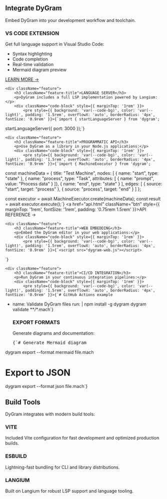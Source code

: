 
<PageLayout title="Integration">

## Integrate DyGram

Embed DyGram into your development workflow and toolchain.

<div className="feature-grid">
    <div className="feature">
        <h3 className="feature-title">VS CODE EXTENSION</h3>
        <p>Get full language support in Visual Studio Code:</p>
        <ul style={{ marginTop: '1rem', lineHeight: 1.8 }}>
            <li>Syntax highlighting</li>
            <li>Code completion</li>
            <li>Real-time validation</li>
            <li>Mermaid diagram preview</li>
        </ul>
        <a href="vscode-extension.html" className="btn" style={{ marginTop: '1rem', fontSize: '1rem', padding: '0.75rem 1.5rem' }}>LEARN MORE →</a>
    </div>

    <div className="feature">
        <h3 className="feature-title">LANGUAGE SERVER</h3>
        <p>DyGram includes a full LSP implementation powered by Langium:</p>
        <div className="code-block" style={{ marginTop: '1rem' }}>
            <pre style={{ background: 'var(--code-bg)', color: 'var(--light)', padding: '1.5rem', overflowX: 'auto', borderRadius: '4px', fontSize: '0.9rem' }}>{`import { startLanguageServer } from 'dygram';

startLanguageServer({
  port: 3000
});`}</pre>
        </div>
    </div>

    <div className="feature">
        <h3 className="feature-title">PROGRAMMATIC API</h3>
        <p>Use DyGram as a library in your Node.js applications:</p>
        <div className="code-block" style={{ marginTop: '1rem' }}>
            <pre style={{ background: 'var(--code-bg)', color: 'var(--light)', padding: '1.5rem', overflowX: 'auto', borderRadius: '4px', fontSize: '0.9rem' }}>{`import { MachineExecutor } from 'dygram';

const machineData = {
  title: "Test Machine",
  nodes: [
    { name: "start", type: "state" },
    { name: "process", type: "Task", attributes: [
      { name: "prompt", value: "Process data" }
    ]},
    { name: "end", type: "state" }
  ],
  edges: [
    { source: "start", target: "process" },
    { source: "process", target: "end" }
  ]
};

const executor = await MachineExecutor.create(machineData);
const result = await executor.execute();`}</pre>
        </div>
        <a href="api.html" className="btn" style={{ marginTop: '1rem', fontSize: '1rem', padding: '0.75rem 1.5rem' }}>API REFERENCE →</a>
    </div>

    <div className="feature">
        <h3 className="feature-title">WEB EMBEDDING</h3>
        <p>Embed the DyGram editor in your web applications:</p>
        <div className="code-block" style={{ marginTop: '1rem' }}>
            <pre style={{ background: 'var(--code-bg)', color: 'var(--light)', padding: '1.5rem', overflowX: 'auto', borderRadius: '4px', fontSize: '0.9rem' }}>{`<script src="dygram-web.js"></script>
<div id="editor"></div>
<script>
  DyGram.createEditor({
    container: '#editor',
    value: 'machine "Hello"'
  });
</script>`}</pre>
        </div>
    </div>

    <div className="feature">
        <h3 className="feature-title">CI/CD INTEGRATION</h3>
        <p>Run DyGram in your continuous integration pipelines:</p>
        <div className="code-block" style={{ marginTop: '1rem' }}>
            <pre style={{ background: 'var(--code-bg)', color: 'var(--light)', padding: '1.5rem', overflowX: 'auto', borderRadius: '4px', fontSize: '0.9rem' }}>{`# GitHub Actions example
- name: Validate DyGram files
  run: |
    npm install -g dygram
    dygram validate **/*.mach`}</pre>
        </div>
    </div>

    <div className="feature">
        <h3 className="feature-title">EXPORT FORMATS</h3>
        <p>Generate diagrams and documentation:</p>
        <div className="code-block" style={{ marginTop: '1rem' }}>
            <pre style={{ background: 'var(--code-bg)', color: 'var(--light)', padding: '1.5rem', overflowX: 'auto', borderRadius: '4px', fontSize: '0.9rem' }}>{`# Generate Mermaid diagram
dygram export --format mermaid file.mach

# Export to JSON
dygram export --format json file.mach`}</pre>
        </div>
    </div>
</div>

<div style={{ marginTop: '4rem' }}>
    <h2 className="section-title" style={{ fontSize: '2rem' }}>Build Tools</h2>
    <p style={{ fontSize: '1.2rem', marginBottom: '2rem' }}>
        DyGram integrates with modern build tools:
    </p>
    <div className="feature-grid">
        <div className="feature">
            <h3 className="feature-title">VITE</h3>
            <p>Included Vite configuration for fast development and optimized production builds.</p>
        </div>
        <div className="feature">
            <h3 className="feature-title">ESBUILD</h3>
            <p>Lightning-fast bundling for CLI and library distributions.</p>
        </div>
        <div className="feature">
            <h3 className="feature-title">LANGIUM</h3>
            <p>Built on Langium for robust LSP support and language tooling.</p>
        </div>
    </div>
</div>

</PageLayout>
